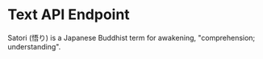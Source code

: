 # Text API Endpoint

Satori (悟り) is a Japanese Buddhist term for awakening, "comprehension; understanding".
